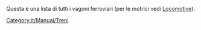 Questa è una lista di tutti i vagoni ferroviari (per le motrici vedi [[:Category:it/Manual/Base Set/Trains/Locomotive|Locomotive]]).

[[Category:it/Manual/Treni]]